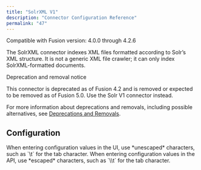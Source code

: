 ```yaml
---
title: "SolrXML V1"
description: "Connector Configuration Reference"
permalink: "47"
---
```


Compatible with Fusion version: 4.0.0 through 4.2.6

The SolrXML connector indexes XML files formatted according to Solr’s XML structure.
It is not a generic XML file crawler; it can only index SolrXML-formatted documents.

<Note>

Deprecation and removal notice

This connector is deprecated as of Fusion 4.2 and is removed or expected to be removed as of Fusion 5.0. Use the Solr V1 connector instead.

For more information about deprecations and removals, including possible alternatives, see [Deprecations and Removals](/fusion-connectors/ft39rr/deprecations-and-removals).

</Note>



## Configuration

<Tip>
When entering configuration values in the UI, use *unescaped* characters, such as `\t` for the tab character. When entering configuration values in the API, use *escaped* characters, such as `\\t` for the tab character.
</Tip>




<SchemaParamFields schema={schema}/>

